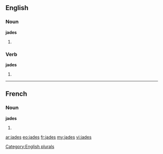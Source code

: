 ==English==

===Noun===
'''jades'''

# {{plural of|[[jade]]}}

===Verb===
'''jades'''

# {{third person singular of|jade}}

[[Category:English plurals]]

----

==French==

===Noun===
'''jades''' {{m}}

# {{plural of|[[jade]]|lang=fr}}

[[ar:jades]]
[[eo:jades]]
[[fr:jades]]
[[my:jades]]
[[vi:jades]]